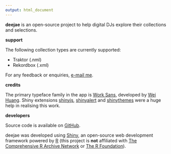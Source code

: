 ```yaml
---
output: html_document
---
```


**deejae** is an open-source project to help digital DJs explore their collections and selections.

**support**

The following collection types are currently supported:

- Traktor (.nml)
- Rekordbox (.xml)

For any feedback or enquiries, [e-mail me](ewenhenderson@gmail.com).

**credits**

The primary typeface family in the app is [Work Sans](https://github.com/weiweihuanghuang/Work-Sans), developed by [Wei Huang](https://twitter.com/w__h_). Shiny extensions [shinyjs](https://cran.r-project.org/web/packages/shinyjs/index.html), [shinyalert](https://cran.r-project.org/web/packages/shinyalert/index.html) and [shinythemes](http://rstudio.github.io/shinythemes/) were a huge help in realising this work.

**developers**

Source code is available on [GitHub](https://github.com/ewenme/deejae).

deejae was developed using [Shiny](https://cran.r-project.org/web/packages/shiny/index.html), an open-source web development framework powered by [R](https://www.r-project.org/) (this project is **not** affiliated with [The Comprehensive R Archive Network](https://cran.r-project.org/) or [The R Foundation](https://www.r-project.org/)). 
